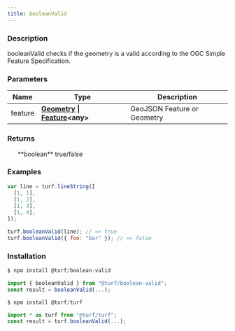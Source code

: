 ```yaml
---
title: booleanValid
---
```



### Description

booleanValid checks if the geometry is a valid according to the OGC Simple Feature Specification.

### Parameters

| Name    | Type                                                                                                                                 | Description                 |
| ------- | ------------------------------------------------------------------------------------------------------------------------------------ | --------------------------- |
| feature | **[Geometry](https://tools.ietf.org/html/rfc7946#section-3.1) \| [Feature](https://tools.ietf.org/html/rfc7946#section-3.2)\<any\>** | GeoJSON Feature or Geometry |

### Returns

<ul>
  **boolean** true/false

</ul>

### Examples

```javascript
var line = turf.lineString([
  [1, 1],
  [1, 2],
  [1, 3],
  [1, 4],
]);

turf.booleanValid(line); // => true
turf.booleanValid({ foo: "bar" }); // => false
```

### Installation

```javascript
$ npm install @turf/boolean-valid

import { booleanValid } from "@turf/boolean-valid";
const result = booleanValid(...);
```

```javascript
$ npm install @turf/turf

import * as turf from "@turf/turf";
const result = turf.booleanValid(...);
```
